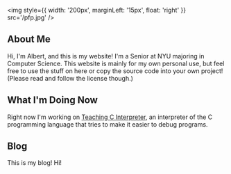 
<img style={{ width: '200px', marginLeft: '15px', float: 'right' }} src='/pfp.jpg' />

## About Me
Hi, I'm Albert, and this is my website! I'm a Senior at NYU majoring in Computer
Science. This website is mainly for my own personal use, but feel free to use
the stuff on here or copy the source code into your own project!
(Please read and follow the license though.)

## What I'm Doing Now
Right now I'm working on [Teaching C Interpreter](https://a1liu.com/tci),
an interpreter of the C programming language that tries to make it easier to debug
programs.

## Blog
This is my blog! Hi!


